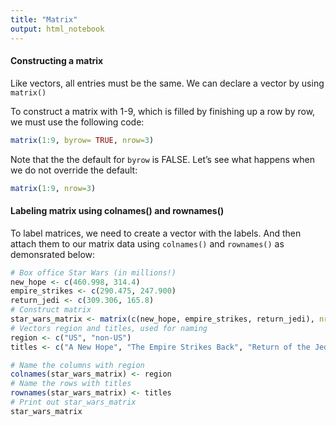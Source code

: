 ```yaml
---
title: "Matrix"
output: html_notebook
---
```


#### Constructing a matrix

Like vectors, all entries must be the same.  We can declare a vector by using `matrix()`

To construct a matrix with 1-9, which is filled by finishing up a row by row, we must use the following code:

```r
matrix(1:9, byrow= TRUE, nrow=3)
```

Note that the the default for `byrow` is FALSE.  Let's see what happens when we do not override the default:

```r
matrix(1:9, nrow=3)
```

#### Labeling matrix using colnames() and rownames()

To label matrices, we need to create a vector with the labels.  And then attach them to our matrix data using `colnames()` and `rownames()` as demonsrated below:

```r
# Box office Star Wars (in millions!)
new_hope <- c(460.998, 314.4)
empire_strikes <- c(290.475, 247.900)
return_jedi <- c(309.306, 165.8)
# Construct matrix
star_wars_matrix <- matrix(c(new_hope, empire_strikes, return_jedi), nrow = 3, byrow = TRUE)
# Vectors region and titles, used for naming
region <- c("US", "non-US")
titles <- c("A New Hope", "The Empire Strikes Back", "Return of the Jedi")

# Name the columns with region
colnames(star_wars_matrix) <- region
# Name the rows with titles
rownames(star_wars_matrix) <- titles
# Print out star_wars_matrix
star_wars_matrix
```





